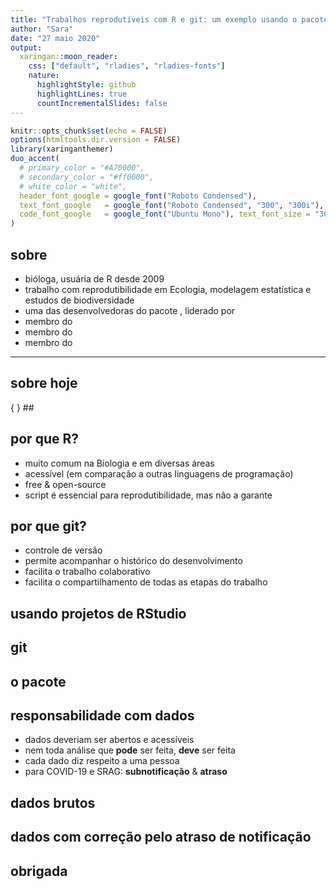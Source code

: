 ```yaml
---
title: "Trabalhos reprodutíveis com R e git: um exemplo usando o pacote coronabr"
author: "Sara"
date: "27 maio 2020"
output:
  xaringan::moon_reader:
    css: ["default", "rladies", "rladies-fonts"]
    nature:
      highlightStyle: github
      highlightLines: true
      countIncrementalSlides: false
---
```


```r
knitr::opts_chunk$set(echo = FALSE)
options(htmltools.dir.version = FALSE)
library(xaringanthemer)
duo_accent(
  # primary_color = "#A70000",
  # secondary_color = "#ff0000",
  # white_color = "white", 
  header_font_google = google_font("Roboto Condensed"),
  text_font_google   = google_font("Roboto Condensed", "300", "300i"),
  code_font_google   = google_font("Ubuntu Mono"), text_font_size = "30px"
)
```


## sobre

- bióloga, usuária de R desde 2009
- trabalho com reprodutibilidade em Ecologia, modelagem estatística e estudos de biodiversidade
- uma das desenvolvedoras do pacote \textbf{\href{https://model-r.github.io/modleR/}{modleR}}, liderado por \textbf{\color{liibre}{Andrea Sánchez-Tapia}}
\begin{flushright}
\includegraphics[scale = .25]{../figs/modleR.png}
\end{flushright}
\vspace{-1.25cm}
- membro do \href{https://liibre.github.io/coronabr/about.html}{\liibre}
- membro do \href{https://covid19br.github.io/}{\textbf{Observatório COVID-19 BR}}
- membro do \href{https://twitter.com/RLadiesRio}{\textbf{\color{rladies}{@RLadiesRio}}}

---

## sobre hoje

\Large
 {
  \hypersetup{hidelinks}
  \tableofcontents
}
## 

\section{1. por que reprodutibilidade?}

## por que R?

- muito comum na Biologia e em diversas áreas
- acessível (em comparação a outras linguagens de programação)
- free & open-source
- script é essencial para reprodutibilidade, mas não a garante 

## por que git?

- controle de versão
- permite acompanhar o histórico do desenvolvimento
- facilita o trabalho colaborativo
- facilita o compartilhamento de todas as etapas do trabalho

## 

\section{2. usando R de forma reprodutível}

## usando projetos de RStudio
\framesubtitle{esqueça `set.wd()`}

## 

\section{3. perdendo o medo de git}

## git

##

\section{4. um exemplo com o pacote coronabr}

## o pacote \href{https://liibre.github.io/coronabr/}{\textbf{coronabr}}

\center
\includegraphics[width = 9cm]{../figs/coronabr.png}

## responsabilidade com dados

- dados deveriam ser abertos e acessíveis
- nem toda análise que **pode** ser feita, **deve** ser feita 
- cada dado diz respeito a uma pessoa
- para COVID-19 e SRAG: **subnotificação** & **atraso**

## dados brutos

## dados com correção pelo atraso de notificação

## obrigada

\center
\includegraphics[scale = .1]{../figs/rainbow.png}

